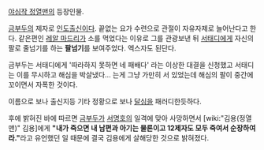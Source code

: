 [[야심작 정열맨]]의 등장인물.

[[금부두]]의 제자로 [[인도]]출신이다. 끝없는 요가 수련으로 관절이 자유자제로 늘어난다고 한다. 같은편인 [[레알 마드리]]가 소를 먹었다는 이유로 그를 관광보낸 뒤 [[서태디]]에게 자신의 팔로 줄넘기를 하는 '''팔넘기'''를 보여주었다. 엑스자도 된단다.

금부두는 서태디에게 '따라하지 못하면 네 패배다' 라는 이상한 대결을 신청했고 서태디는 이를 무시하고 해심을 박살냈다... 는게 그냥 가만히 서 있었는데 해심의 팔이 중간에 꼬이면서 자폭한 것이다.

이름으로 보나 출신지등 기타 정황으로 보나 [[달심]]을 패러디한듯하다.

후에 밝혀진 바에 따르면 [[금부두]]가 [[서명호]]의 일격에 맞아 사망하면서 [wiki:"김용(정열맨)" 김용]에게 '''"내가 죽으면 내 남편과 아기는 물론이고 12제자도 모두 죽여서 순장하여라."'''라고 유언했던 일 때문에 결국 김용에게 살해당한 것으로 밝혀졌다.
